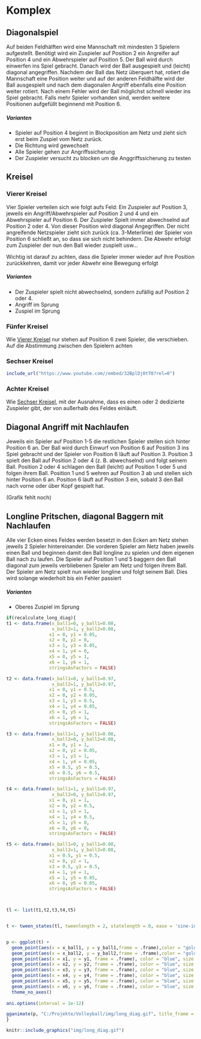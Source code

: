 # Komplex

## Diagonalspiel

Auf beiden Feldhälften wird eine Mannschaft mit mindesten 3 Spielern aufgestellt. Benötigt wird ein Zuspieler auf Position 2 ein Angreifer auf Position 4 und ein Abwehrspieler auf Position 5. Der Ball wird durch einwerfen ins Spiel gebracht. Danach wird der Ball ausgespielt und (leicht) diagonal angegriffen. Nachdem der Ball das Netz überquert hat, rotiert die Mannschaft eine Position weiter und auf der anderen Feldhälfte wird der Ball ausgespielt und nach dem diagonalen Angriff ebenfalls eine Position weiter rotiert. Nach einem Fehler wird der Ball möglichst schnell wieder ins Spiel gebracht. Falls mehr Spieler vorhanden sind, werden weitere Positionen aufgefüllt beginnend mit Position 6.

##### Varianten {-}

* Spieler auf Position 4 beginnt in Blockposition am Netz und zieht sich erst beim Zuspiel vom Netz zurück.
* Die Richtung wird gewechselt
* Alle Spieler gehen zur Angriffssicherung
* Der Zuspieler versucht zu blocken um die Anggriffssicherung zu testen

## Kreisel

### Vierer Kreisel

Vier Spieler verteilen sich wie folgt aufs Feld: Ein Zuspieler auf Position 3, jeweils ein Angriff/Abwehrspieler auf Position 2 und 4 und ein Abwehrspieler auf Position 6. Der Zuspieler Spielt immer abwechselnd auf Position 2 oder 4. Von dieser Position wird diagonal Angegriffen. Der nicht angreifende Netzspieler zieht sich zurück (ca. 3-Meterlinie) der Spieler von Position 6 schließt an, so dass sie sich nicht behindern. Die Abwehr erfolgt zum Zuspieler der nun den Ball wieder zuspielt usw...

Wichtig ist darauf zu achten, dass die Spieler immer wieder auf ihre Position zurückkehren, damit vor jeder Abwehr eine Bewegung erfolgt

##### Varianten {-}

+ Der Zuspieler spielt nicht abwechselnd, sondern zufällig auf Position 2 oder 4.
+ Angriff im Sprung
+ Zuspiel im Sprung

### Fünfer Kreisel

Wie [Vierer Kreisel] nur stehen auf Position 6 zwei Spieler, die verschieben. Auf die Abstimmung zwischen den Spielern achten


### Sechser Kreisel

```r
include_url("https://www.youtube.com//embed/32BplDj0tT0?rel=0")
```



### Achter Kreisel

Wie [Sechser Kreisel], mit der Ausnahme, dass es einen oder 2 dedizierte Zuspieler gibt, der von außerhalb des Feldes einläuft.

## Diagonal Angriff mit Nachlaufen

Jeweils ein Spieler auf Position 1-5 die restlichen Spieler stellen sich hinter Position 6 an. Der Ball wird durch Einwurf von Position 6 auf Position 3 ins Spiel gebracht und der Spieler von Position 6 läuft auf Position 3. Position 3 spielt den Ball auf Position 2 oder 4 (z. B. abwechselnd) und folgt seinem Ball. Position 2 oder 4 schlagen den Ball (leicht) auf Position 1 oder 5 und folgen ihrem Ball. Position 1 und 5 wehren auf Position 3 ab und stellen sich hinter Position 6 an. Position 6 läuft auf Position 3 ein, sobald 3 den Ball nach vorne oder über Kopf gespielt hat.

(Grafik fehlt noch)

## Longline Pritschen, diagonal Baggern mit Nachlaufen

Alle vier Ecken eines Feldes werden besetzt in den Ecken am Netz stehen jeweils 2 Spieler hintereinander. Die vorderen Spieler am Netz haben jeweils einen Ball und beginnen damit den Ball longline zu spielen und dem eigenen Ball nach zu laufen. Die Spieler auf Position 1 und 5 baggern den Ball diagonal zum jeweils verbliebenen Spieler am Netz und folgen ihrem Ball. Der Spieler am Netz spielt nun wieder longline und folgt seinem Ball. Dies wird solange wiederholt bis ein Fehler passiert

##### Varianten {-}

* Oberes Zuspiel im Sprung



```r

if(recalculate_long_diag){
t1 <- data.frame(x_ball1=0, y_ball1=0.08,
                 x_ball2=1, y_ball2=0.08, 
                x1 = 0, y1 = 0.05,
                x2 = 0, y2 = 0,
                x3 = 1, y3 = 0.05,
                x4 = 1, y4 = 0,
                x5 = 0, y5 = 1,
                x6 = 1, y6 = 1,
                stringsAsFactors = FALSE)

t2 <- data.frame(x_ball1=0, y_ball1=0.97,
                 x_ball2=1, y_ball2=0.97, 
                x1 = 0, y1 = 0.5,
                x2 = 0, y2 = 0.05,
                x3 = 1, y3 = 0.5,
                x4 = 1, y4 = 0.05,
                x5 = 0, y5 = 1,
                x6 = 1, y6 = 1,
                stringsAsFactors = FALSE)

t3 <- data.frame(x_ball1=1, y_ball1=0.08,
                 x_ball2=0, y_ball2=0.08, 
                x1 = 0, y1 = 1,
                x2 = 0, y2 = 0.05,
                x3 = 1, y3 = 1,
                x4 = 1, y4 = 0.05,
                x5 = 0.5, y5 = 0.5,
                x6 = 0.5, y6 = 0.5,
                stringsAsFactors = FALSE)

t4 <- data.frame(x_ball1=1, y_ball1=0.97,
                 x_ball2=0, y_ball2=0.97, 
                x1 = 0, y1 = 1,
                x2 = 0, y2 = 0.5,
                x3 = 1, y3 = 1,
                x4 = 1, y4 = 0.5,
                x5 = 1, y5 = 0,
                x6 = 0, y6 = 0,
                stringsAsFactors = FALSE)

t5 <- data.frame(x_ball1=0, y_ball1=0.08,
                 x_ball2=1, y_ball2=0.08, 
                x1 = 0.5, y1 = 0.5,
                x2 = 0, y2 = 1,
                x3 = 0.5, y3 = 0.5,
                x4 = 1, y4 = 1,
                x5 = 1, y5 = 0.05,
                x6 = 0, y6 = 0.05,
                stringsAsFactors = FALSE)



tl <- list(t1,t2,t3,t4,t5)


t <- tween_states(tl, tweenlength = 2, statelength = 0, ease = 'sine-in-out',  nframes = 150)


p <- ggplot(t) +
  geom_point(aes(x = x_ball1, y = y_ball1,frame = .frame),color = "goldenrod1", size = 7) +
  geom_point(aes(x = x_ball2, y = y_ball2,frame = .frame),color = "goldenrod1", size = 7) +
  geom_point(aes(x = x1, y = y1, frame = .frame), color = "blue", size = 9) +
  geom_point(aes(x = x2, y = y2, frame = .frame), color = "blue", size = 9) +
  geom_point(aes(x = x3, y = y3, frame = .frame), color = "blue", size = 9) +
  geom_point(aes(x = x4, y = y4, frame = .frame), color = "blue", size = 9) +
  geom_point(aes(x = x5, y = y5, frame = .frame), color = "blue", size = 9) +
  geom_point(aes(x = x6, y = y6, frame = .frame), color = "blue", size = 9) +
  theme_no_axes()
  
ani.options(interval = 1e-12)

gganimate(p, "C:/Projekte/Volleyball/img/long_diag.gif", title_frame = F, saver = "gif")
}

```


```r
knitr::include_graphics("img/long_diag.gif")
```


